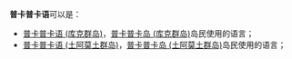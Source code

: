 '''普卡普卡语'''可以是：

*[[普卡普卡语_(库克群岛)|普卡普卡语 (库克群岛)]]，[[普卡普卡岛_(库克群岛)|普卡普卡岛 (库克群岛)]]岛民使用的语言；
*[[普卡普卡语_(土阿莫土群岛)|普卡普卡语 (土阿莫土群岛)]]，[[普卡普卡岛_(土阿莫土群岛)|普卡普卡岛 (土阿莫土群岛)]]岛民使用的语言；

{{disambig|Cat=五字消歧義}}